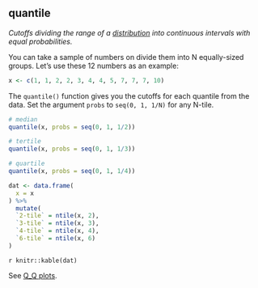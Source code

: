 ## quantile

<dfn>Cutoffs dividing the range of a [distribution](#d.htmldistribution) into continuous intervals with equal probabilities.</dfn>

You can take a sample of numbers on divide them into N equally-sized groups. Let's use these 12 numbers as an example:

```r
x <- c(1, 1, 2, 2, 3, 4, 4, 5, 7, 7, 7, 10)
```

The `quantile()` function gives you the cutoffs for each quantile from the data. Set the argument `probs` to `seq(0, 1, 1/N)` for any N-tile.

```r
# median
quantile(x, probs = seq(0, 1, 1/2))
```

```r
# tertile
quantile(x, probs = seq(0, 1, 1/3))
```

```r
# quartile
quantile(x, probs = seq(0, 1, 1/4))
```

```r
dat <- data.frame(
  x = x
) %>%
  mutate(
  `2-tile` = ntile(x, 2),
  `3-tile` = ntile(x, 3),
  `4-tile` = ntile(x, 4),
  `6-tile` = ntile(x, 6)
)
```
`r knitr::kable(dat)`


See [Q_Q plots](q.html#q-q-plots).




